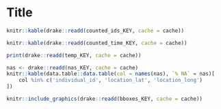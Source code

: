 # Title

```r
knitr::kable(drake::readd(counted_ids_KEY, cache = cache))

knitr::kable(drake::readd(counted_time_KEY, cache = cache))
```

```r
print(drake::readd(temp_KEY, cache = cache))
```

```r
nas <- drake::readd(nas_KEY, cache = cache)
knitr::kable(data.table::data.table(col = names(nas), `% NA` = nas)[
	col %in% c('individual_id', 'location_lat', 'location_long')
])
```

```r
knitr::include_graphics(drake::readd(bboxes_KEY, cache = cache))
```
